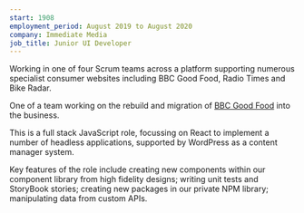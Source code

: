 ```yaml
---
start: 1908
employment_period: August 2019 to August 2020
company: Immediate Media
job_title: Junior UI Developer
---
```


Working in one of four Scrum teams across a platform supporting numerous specialist consumer websites including BBC Good Food, Radio Times and Bike Radar.

One of a team working on the rebuild and migration of [BBC Good Food](../posts/bbc-good-food) into the business.

This is a full stack JavaScript role, focussing on React to implement a number of headless applications, supported by WordPress as a content manager system.

Key features of the role include creating new components within our component library from high fidelity designs; writing unit tests and StoryBook stories; creating new packages in our private NPM library; manipulating data from custom APIs.